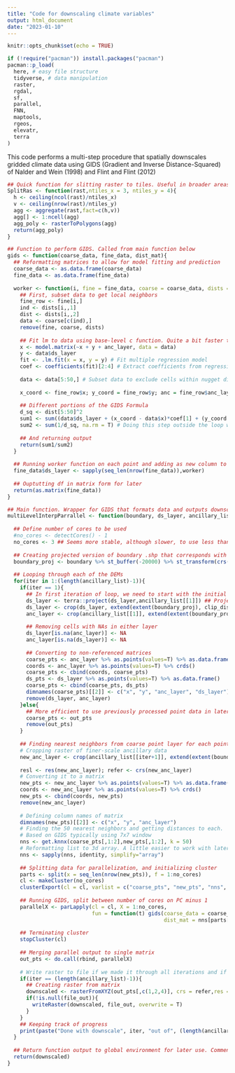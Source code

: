 ```yaml
---
title: "Code for downscaling climate variables"
output: html_document
date: "2023-01-10"
---
```


```r
knitr::opts_chunk$set(echo = TRUE)

if (!require("pacman")) install.packages("pacman")
pacman::p_load(
  here, # easy file structure
  tidyverse, # data manipulation
  raster,
  rgdal,
  sf,
  parallel,
  FNN,
  maptools,
  rgeos,
  elevatr,
  terra
)
```

This code performs a multi-step procedure that spatially downscales gridded climate data using GIDS (Gradient and Inverse Distance-Squared) of Nalder and Wein (1998) and Flint and Flint (2012)

```r
## Quick function for slitting raster to tiles. Useful in broader areas
SplitRas <- function(rast,ntiles_x = 3, ntiles_y = 4){
  h <- ceiling(ncol(rast)/ntiles_x)
  v <- ceiling(nrow(rast)/ntiles_y)
  agg <- aggregate(rast,fact=c(h,v))
  agg[] <- 1:ncell(agg)
  agg_poly <- rasterToPolygons(agg)
  return(agg_poly)
}

## Function to perform GIDS. Called from main function below
gids <- function(coarse_data, fine_data, dist_mat){
  ## Reformatting matrices to allow for model fitting and prediction
  coarse_data <- as.data.frame(coarse_data)
  fine_data <- as.data.frame(fine_data)
  
  worker <- function(i, fine = fine_data, coarse = coarse_data, dists = dist_mat){
    ## First, subset data to get local neighbors
    fine_row <- fine[i,]
    ind <- dists[i,,1]
    dist <- dists[i,,2]
    data <- coarse[c(ind),]
    remove(fine, coarse, dists)
    
    ## Fit lm to data using base-level c function. Quite a bit faster than lm()
    x <- model.matrix(~x + y + anc_layer, data = data)
    y <- data$ds_layer
    fit <- .lm.fit(x = x, y = y) # Fit multiple regression model
    coef <- coefficients(fit)[2:4] # Extract coefficients from regression model
    
    data <- data[5:50,] # Subset data to exclude cells within nugget distance of 1-cell resolution. Remove “goose egg” effect in interpolation
    
    x_coord <- fine_row$x; y_coord = fine_row$y; anc = fine_row$anc_layer # re-naming variables to make the lines (below) shorter
    
    ## Different portions of the GIDS Formula
    d_sq <- dist[5:50]^2
    sum1 <- sum((data$ds_layer + (x_coord - data$x)*coef[1] + (y_coord - data$y)*coef[2] + (anc - data$anc_layer)*coef[3])/(d_sq), na.rm = T)
    sum2 <- sum(1/d_sq, na.rm = T) # Doing this step outside the loop would probably increase speed, but also make things harder for me to follow
    
    ## And returning output
    return(sum1/sum2)
  }
  
  ## Running worker function on each point and adding as new column to df
  fine_data$ds_layer <- sapply(seq_len(nrow(fine_data)),worker)
  
  ## Ouptutting df in matrix form for later
  return(as.matrix(fine_data))
}

## Main function. Wrapper for GIDS that formats data and outputs downscaled grid
multiLevelInterpParrallel <- function(boundary, ds_layer, ancillary_list, clip_dists = c(20000, 5000, 500),file_out = NULL){
  
  ## Define number of cores to be used
  #no_cores <- detectCores() - 1
  no_cores <- 3 ## Seems more stable, although slower, to use less than half of cores
  
  ## Creating projected version of boundary .shp that corresponds with output projection
  boundary_proj <- boundary %>% st_buffer(-20000) %>% st_transform(crs(ancillary_list[[1]]))
  
  ## Looping through each of the DEMs
  for(iter in 1:(length(ancillary_list)-1)){
    if(iter == 1){
      ## In first iteration of loop, we need to start with the initial ds_layer and ancillary dataset rather than interpolated data
      ds_layer <- terra::project(ds_layer,ancillary_list[[1]]) ## Projecting to align with ancillary data grid
      ds_layer <- crop(ds_layer, extend(extent(boundary_proj), clip_dists[iter])) ## Cropping to study bounds
      anc_layer <- crop(ancillary_list[[1]], extend(extent(boundary_proj), clip_dists[iter])) ## Cropping anc data to study bounds
      
      ## Removing cells with NAs in either layer
      ds_layer[is.na(anc_layer)] <- NA 
      anc_layer[is.na(ds_layer)] <- NA 
      
      ## Converting to non-referenced matrices
      coarse_pts <- anc_layer %>% as.points(values=T) %>% as.data.frame()
      coords <- anc_layer %>% as.points(values=T) %>% crds()
      coarse_pts <- cbind(coords, coarse_pts)
      ds_pts <- ds_layer %>% as.points(values=T) %>% as.data.frame()
      coarse_pts <- cbind(coarse_pts, ds_pts)
      dimnames(coarse_pts)[[2]] <- c("x", "y", "anc_layer", "ds_layer")
      remove(ds_layer, anc_layer)
    }else{
      ## More efficient to use previously processed point data in later iterations
      coarse_pts <- out_pts
      remove(out_pts)
    }
    
    ## Finding nearest neighbors from coarse point layer for each point in fine-scale ancillary layer
    # Cropping raster of finer-scale ancillary data
    new_anc_layer <- crop(ancillary_list[[iter+1]], extend(extent(boundary_proj), clip_dists[iter+1]))
    
    resl <- res(new_anc_layer); refer <- crs(new_anc_layer)
    # Converting it to a matrix
    new_pts <- new_anc_layer %>% as.points(values=T) %>% as.data.frame()
    coords <- new_anc_layer %>% as.points(values=T) %>% crds()
    new_pts <- cbind(coords, new_pts)
    remove(new_anc_layer)
    
    # Defining column names of matrix
    dimnames(new_pts)[[2]] <- c("x", "y", "anc_layer")
    # Finding the 50 nearest neighbors and getting distances to each. 
    # Based on GIDS typically using 7x7 window
    nns <- get.knnx(coarse_pts[,1:2],new_pts[,1:2], k = 50)
    # Reformatting list to 3d array. A little easier to work with later
    nns <- sapply(nns, identity, simplify="array")
    
    ## Splitting data for parallelization, and initializing cluster
    parts <- split(x = seq_len(nrow(new_pts)), f = 1:no_cores)
    cl <- makeCluster(no_cores)
    clusterExport(cl = cl, varlist = c("coarse_pts", "new_pts", "nns", "parts", "gids"), envir = environment())
    
    ## Running GIDS, split between number of cores on PC minus 1
    parallelX <- parLapply(cl = cl, X = 1:no_cores, 
                           fun = function(t) gids(coarse_data = coarse_pts, fine_data = new_pts[parts[[t]],],
                                                  dist_mat = nns[parts[[t]],,]))
    
    ## Terminating cluster
    stopCluster(cl)
    
    ## Merging parallel output to single matrix
    out_pts <- do.call(rbind, parallelX)
    
    # Write raster to file if we made it through all iterations and if path for outfile provided
    if(iter == (length(ancillary_list)-1)){
      ## Creating raster from matrix
      downscaled <- rasterFromXYZ(out_pts[,c(1,2,4)], crs = refer,res = resl)
      if(!is.null(file_out)){
        writeRaster(downscaled, file_out, overwrite = T)
      }
    }
    ## Keeping track of progress
    print(paste("Done with downscale", iter, "out of", (length(ancillary_list)-1)))
  }
  
  ## Return function output to global environment for later use. Comment out if just writing output to disk
  return(downscaled)
}
```

